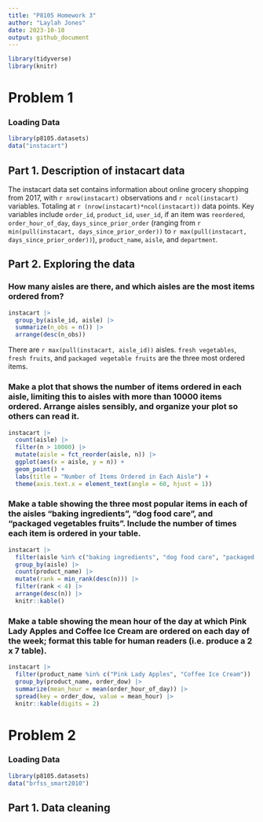 ```yaml
---
title: "P8105 Homework 3"
author: "Laylah Jones"
date: 2023-10-10
output: github_document
---
```


```r
library(tidyverse)
library(knitr)
```

# Problem 1

### Loading Data

```r
library(p8105.datasets)
data("instacart")
```

## Part 1. Description of instacart data

The instacart data set contains information about online grocery shopping from 2017, with `r nrow(instacart)` observations and `r ncol(instacart)` variables. Totaling at `r (nrow(instacart)*ncol(instacart))` data points. Key variables include `order_id`, `product_id`, `user_id`, if an item was `reordered`, `order_hour_of_day`, `days_since_prior_order` (ranging from `r min(pull(instacart, days_since_prior_order))` to `r max(pull(instacart, days_since_prior_order))`), `product_name`, `aisle`, and `department`.


## Part 2. Exploring the data

### How many aisles are there, and which aisles are the most items ordered from?

```r
instacart |> 
  group_by(aisle_id, aisle) |> 
  summarize(n_obs = n()) |> 
  arrange(desc(n_obs))
```

There are `r max(pull(instacart, aisle_id))` aisles. `fresh vegetables`, `fresh fruits`, and `packaged vegetable fruits` are the three most ordered items. 

### Make a plot that shows the number of items ordered in each aisle, limiting this to aisles with more than 10000 items ordered. Arrange aisles sensibly, and organize your plot so others can read it.

```r
instacart |>  
  count(aisle) |> 
  filter(n > 10000) |> 
  mutate(aisle = fct_reorder(aisle, n)) |> 
  ggplot(aes(x = aisle, y = n)) + 
  geom_point() + 
  labs(title = "Number of Items Ordered in Each Aisle") +
  theme(axis.text.x = element_text(angle = 60, hjust = 1))
```

### Make a table showing the three most popular items in each of the aisles “baking ingredients”, “dog food care”, and “packaged vegetables fruits”. Include the number of times each item is ordered in your table.

```r
instacart |>
  filter(aisle %in% c("baking ingredients", "dog food care", "packaged vegetables fruits")) |>
  group_by(aisle) |>
  count(product_name) |>
  mutate(rank = min_rank(desc(n))) |>
  filter(rank < 4) |>
  arrange(desc(n)) |>
  knitr::kable()
```

### Make a table showing the mean hour of the day at which Pink Lady Apples and Coffee Ice Cream are ordered on each day of the week; format this table for human readers (i.e. produce a 2 x 7 table).

```r
instacart |> 
  filter(product_name %in% c("Pink Lady Apples", "Coffee Ice Cream")) |> 
  group_by(product_name, order_dow) |> 
  summarize(mean_hour = mean(order_hour_of_day)) |> 
  spread(key = order_dow, value = mean_hour) |> 
  knitr::kable(digits = 2)
```

# Problem 2

### Loading Data

```r
library(p8105.datasets)
data("brfss_smart2010")
```

## Part 1. Data cleaning



